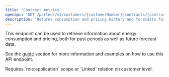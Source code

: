 ```yaml
---
title: 'Contract metrics'
openapi: "GET /partner/v1/customers/{customerNumber}/contracts/{contractNumber}/metrics"
description: 'Returns consumption and pricing history and forecasts for a given contract '
---
```


This endpoint can be used to retrieve information about energy consumption and pricing, both for past periods as well as future forecast data.

See the [guide](/guides/customers_contracts#contract-metrics) section for more information and examples on how to use this API endpoint.

<Note>
  Requires `role:application` scope or `Linked` relation on customer level.
</Note>